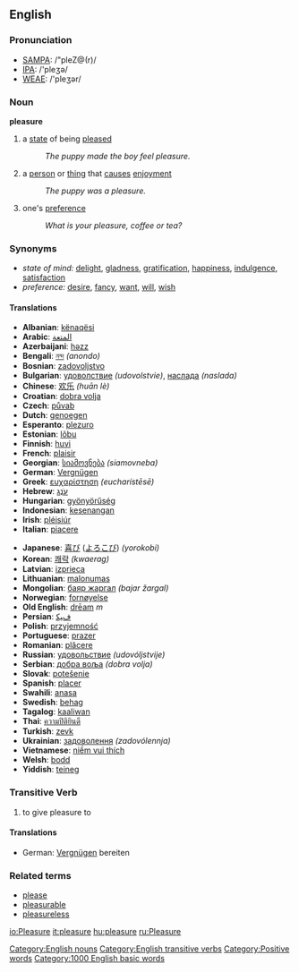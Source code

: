 ==English==

===Pronunciation===
*[[SAMPA]]: /"pleZ@(r)/
*[[IPA]]: /'pleʒə/
*[[WEAE]]: /'pleʒər/

===Noun===
'''pleasure'''

# a [[state]] of being [[please]]d
#: ''The puppy made the boy feel pleasure.''
# a [[person]] or [[thing]] that [[cause]]s [[enjoyment]]
#: ''The puppy was a pleasure.''
# one's [[preference]]
#: ''What is your pleasure, coffee or tea?''

===Synonyms===
*''state of mind:'' [[delight]], [[gladness]], [[gratification]], [[happiness]], [[indulgence]], [[satisfaction]]
* ''preference:'' [[desire]], [[fancy]], [[want]], [[will]], [[wish]]

====Translations====
{{top}}
*'''Albanian''': [[kënaqësi]]
*'''Arabic''': [[المتعة]]
*'''Azerbaijani''': [[həzz]]
*'''Bengali''': [[নন্দ]] ''(anondo)''
*'''Bosnian''': [[zadovoljstvo]]
*'''Bulgarian''': [[удоволствие]] ''(udovolstvie)'', [[наслада]] ''(naslada)''
*'''Chinese''': [[欢乐]] ''(huān lè)''
*'''Croatian''': [[dobra volja]]
*'''Czech''': [[půvab]]
*'''Dutch''': [[genoegen]]
*'''Esperanto''': [[plezuro]]
*'''Estonian''': [[lõbu]]
*'''Finnish''': [[huvi]]
*'''French''': [[plaisir]]
*'''Georgian''': [[სიამოვნება]] ''(siamovneba)''
*'''German''': [[Vergnügen]]
*'''Greek''': [[ευχαρίστηση]] ''(eucharístēsē)''
*'''Hebrew''': [[עֹנֶג]]
*'''Hungarian''': [[gyönyörűség]]
*'''Indonesian''': [[kesenangan]]
*'''Irish''': [[pléisiúr]]
*'''Italian''': [[piacere]]
{{mid}}
*'''Japanese''': [[喜び]] ([[よろこび]]) ''(yorokobi)''
*'''Korean''': [[쾌락]] ''(kwaerag)''
*'''Latvian''': [[izprieca]]
*'''Lithuanian''': [[malonumas]]
*'''Mongolian''': [[баяр жаргал]] ''(bajar žargal)''
*'''Norwegian''': [[fornøyelse]]
*'''Old English''': [[dream#Old English|drēam]] ''m''
*'''Persian''': [[ﻑﻴﻜ]]
*'''Polish''': [[przyjemność]]
*'''Portuguese''': [[prazer]]
*'''Romanian''': [[plăcere]]
*'''Russian''': [[удовольствие]] ''(udovóljstvije)''
*'''Serbian''': [[добра воља]] ''(dobra volja)''
*'''Slovak''': [[potešenie]]
*'''Spanish''': [[placer]]
*'''Swahili''': [[anasa]]
*'''Swedish''': [[behag]]
*'''Tagalog''': [[kaaliwan]]
*'''Thai''': [[ความปิติยินดี]]
*'''Turkish''': [[zevk]]
*'''Ukrainian''': [[задоволення]] ''(zadovólennja)''
*'''Vietnamese''': [[niềm vui thích]]
*'''Welsh''': [[bodd]]
*'''Yiddish''': [[teineg]]
{{bottom}}

===Transitive Verb===
{{en-infl-reg-other-e|pleasur|e}}

# to give pleasure to

====Translations====
*German: [[Vergnügen]] bereiten 

===Related terms===
* [[please]] {{pos_v}}
* [[pleasurable]]
* [[pleasureless]]

[[Category:English nouns]]
[[Category:English transitive verbs]]
[[Category:Positive words]]
[[Category:1000 English basic words]]

[[io:Pleasure]]
[[it:pleasure]]
[[hu:pleasure]]
[[ru:Pleasure]]